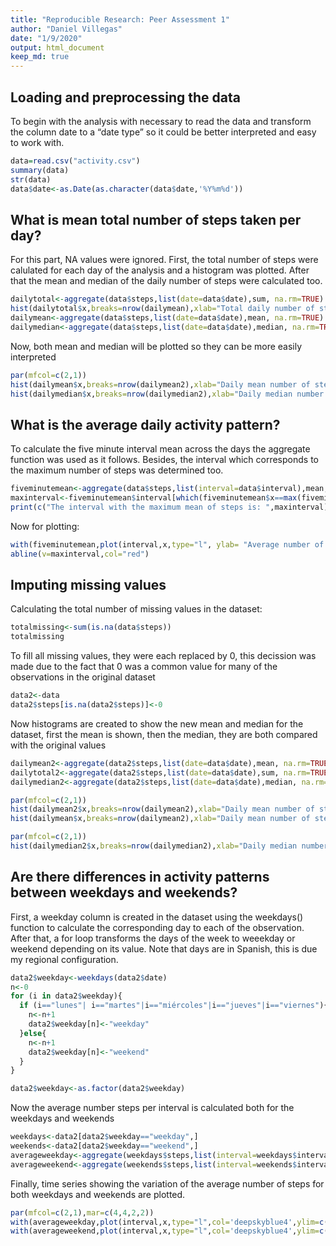 ```yaml
---
title: "Reproducible Research: Peer Assessment 1"
author: "Daniel Villegas"
date: "1/9/2020"
output: html_document
keep_md: true
---
```


## Loading and preprocessing the data

To begin with the analysis with necessary to read the data and transform the column date to a "date type" so it could be better interpreted and easy to work with.

```r
data=read.csv("activity.csv")
summary(data)
str(data)
data$date<-as.Date(as.character(data$date,'%Y%m%d'))

```


## What is mean total number of steps taken per day?

For this part, NA values were ignored. First, the total number of steps were calulated for each day of the analysis and a histogram was plotted. After that the mean and median of the daily number of steps were calculated too.

```r
dailytotal<-aggregate(data$steps,list(date=data$date),sum, na.rm=TRUE)
hist(dailytotal$x,breaks=nrow(dailymean),xlab="Total daily number of steps",main="Histogram of total daily number of steps")
dailymean<-aggregate(data$steps,list(date=data$date),mean, na.rm=TRUE)
dailymedian<-aggregate(data$steps,list(date=data$date),median, na.rm=TRUE)

```
Now, both mean and median will be plotted so they can be more easily interpreted

```r
par(mfcol=c(2,1))
hist(dailymean$x,breaks=nrow(dailymean2),xlab="Daily mean number of steps",main="Histogram of daily mean number of steps")
hist(dailymedian$x,breaks=nrow(dailymedian2),xlab="Daily median number of steps",main="Histogram of daily median number of steps")
```

## What is the average daily activity pattern?

To calculate the five minute interval mean across the days the aggregate function was used as it follows. Besides, the interval which corresponds to the maximum number of steps was determined too.

```r
fiveminutemean<-aggregate(data$steps,list(interval=data$interval),mean,na.rm=TRUE)
maxinterval<-fiveminutemean$interval[which(fiveminutemean$x==max(fiveminutemean$x))]
print(c("The interval with the maximum mean of steps is: ",maxinterval))
```

Now for plotting:

```r
with(fiveminutemean,plot(interval,x,type="l", ylab= "Average number of steps across all days",xlab="5 minute interval",col='deepskyblue4'))
abline(v=maxinterval,col="red")
```

## Imputing missing values

Calculating the total number of missing values in the dataset:
```r
totalmissing<-sum(is.na(data$steps))
totalmissing
```

To fill all missing values, they were each replaced by 0, this decission was made due to the fact that 0 was a common value for many of the observations in the original dataset
```r
data2<-data
data2$steps[is.na(data2$steps)]<-0
```

Now histograms are created to show the new mean and median for the dataset, first the mean is shown, then the median, they are both compared with the original values

```r
dailymean2<-aggregate(data2$steps,list(date=data$date),mean, na.rm=TRUE)
dailytotal2<-aggregate(data2$steps,list(date=data$date),sum, na.rm=TRUE)
dailymedian2<-aggregate(data2$steps,list(date=data$date),median, na.rm=TRUE)

par(mfcol=c(2,1))
hist(dailymean2$x,breaks=nrow(dailymean2),xlab="Daily mean number of steps",main="Histogram of daily mean number of steps NA replaced by 0")
hist(dailymean$x,breaks=nrow(dailymean2),xlab="Daily mean number of steps",main="Histogram of daily mean number of steps")
```


```r
par(mfcol=c(2,1))
hist(dailymedian2$x,breaks=nrow(dailymedian2),xlab="Daily median number of steps",main="Histogram of daily median number of steps NA replaced by 0")
```

## Are there differences in activity patterns between weekdays and weekends?

First, a weekday column is created in the dataset using the weekdays() function to calculate the corresponding day to each of the observation. After that, a for loop transforms the days of the week to weeekday or weekend depending on its value. Note that days are in Spanish, this is due my regional configuration.

```r
data2$weekday<-weekdays(data2$date)
n<-0
for (i in data2$weekday){
  if (i=="lunes"| i=="martes"|i=="miércoles"|i=="jueves"|i=="viernes"){
    n<-n+1
    data2$weekday[n]<-"weekday"
  }else{
    n<-n+1
    data2$weekday[n]<-"weekend"
  }
}

data2$weekday<-as.factor(data2$weekday)
```

Now the average number steps per interval is calculated both for the weekdays and weekends

```r
weekdays<-data2[data2$weekday=="weekday",]
weekends<-data2[data2$weekday=="weekend",]
averageweekday<-aggregate(weekdays$steps,list(interval=weekdays$interval),mean)
averageweekend<-aggregate(weekends$steps,list(interval=weekends$interval),mean)

```

Finally, time series showing the variation of the average number of steps for both weekdays and weekends are plotted.

```r
par(mfcol=c(2,1),mar=c(4,4,2,2))
with(averageweekday,plot(interval,x,type="l",col='deepskyblue4',ylim=c(0,200),main="Average of steps for weekdays",xlab="Interval",ylab="Average number of steps"))
with(averageweekend,plot(interval,x,type="l",col='deepskyblue4',ylim=c(0,200),main="Average of steps for weekends",xlab="Interval",ylab="Average number of steps"))

```


